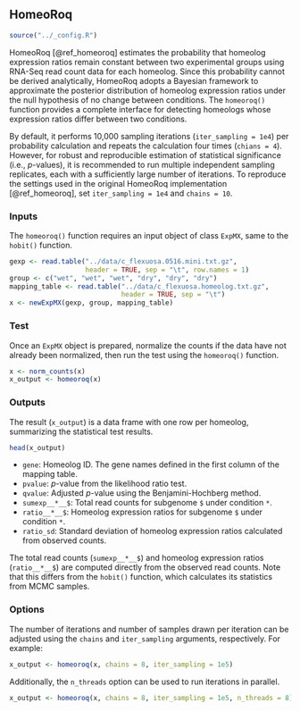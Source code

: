 ## HomeoRoq

```r
source("../_config.R")
```

HomeoRoq [@ref_homeoroq] estimates the probability that
homeolog expression ratios remain constant
between two experimental groups using RNA-Seq read count data for each homeolog.
Since this probability cannot be derived analytically,
HomeoRoq adopts a Bayesian framework
to approximate the posterior distribution of homeolog expression ratios
under the null hypothesis of no change between conditions.
The `homeoroq()` function provides a complete interface
for detecting homeologs whose expression ratios differ between two conditions.

By default, it performs 10,000 sampling iterations (`iter_sampling = 1e4`) per probability calculation
and repeats the calculation four times (`chians = 4`).
However, for robust and reproducible estimation of statistical significance (i.e., *p*-values),
it is recommended to run multiple independent sampling replicates,
each with a sufficiently large number of iterations.
To reproduce the settings used in the original HomeoRoq implementation [@ref_homeoroq],
set `iter_sampling = 1e4` and `chains = 10`.


### Inputs

The `homeoroq()` function requires an input object of class `ExpMX`,
same to the `hobit()` function.


```r
gexp <- read.table("../data/c_flexuosa.0516.mini.txt.gz",
                   header = TRUE, sep = "\t", row.names = 1)
group <- c("wet", "wet", "wet", "dry", "dry", "dry")
mapping_table <- read.table("../data/c_flexuosa.homeolog.txt.gz",
                            header = TRUE, sep = "\t")
x <- newExpMX(gexp, group, mapping_table)
```

### Test

Once an `ExpMX` object is prepared,
normalize the counts if the data have not already been normalized,
then run the test using the `homeoroq()` function.

```r
x <- norm_counts(x)
x_output <- homeoroq(x)
```


### Outputs

The result (`x_output`) is a data frame with one row per homeolog,
summarizing the statistical test results.

```r
head(x_output)
```

- `gene`: Homeolog ID. The gene names defined in the first column of the mapping table.
- `pvalue`: *p*-value from the likelihood ratio test.
- `qvalue`: Adjusted *p*-value using the Benjamini-Hochberg method.
- `sumexp__*__$`: Total read counts for subgenome `$` under condition `*`.
- `ratio__*__$`: Homeolog expression ratios for subgenome `$` under condition `*`.
- `ratio_sd`: Standard deviation of homeolog expression ratios calculated from observed counts.

The total read counts (`sumexp__*__$`) and homeolog expression ratios (`ratio__*__$`) 
are computed directly from the observed read counts.
Note that this differs from the `hobit()` function,
which calculates its statistics from MCMC samples.


### Options

The number of iterations and number of samples drawn per iteration can be
adjusted using the `chains` and `iter_sampling` arguments, respectively.
For example:

```r
x_output <- homeoroq(x, chains = 8, iter_sampling = 1e5)
```

Additionally, the `n_threads` option can be used to run iterations in parallel.

```r
x_output <- homeoroq(x, chains = 8, iter_sampling = 1e5, n_threads = 8)
```

